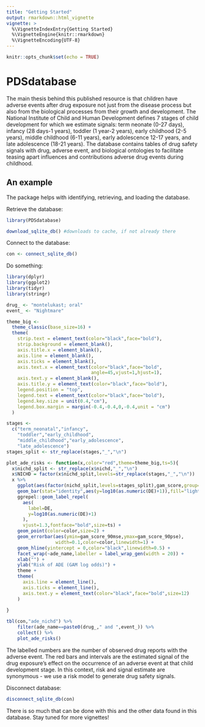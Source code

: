 ```yaml
---
title: "Getting Started"
output: rmarkdown::html_vignette
vignette: >
  %\VignetteIndexEntry{Getting Started}
  %\VignetteEngine{knitr::rmarkdown}
  %\VignetteEncoding{UTF-8}
---
```


```r
knitr::opts_chunk$set(echo = TRUE)
```

# PDSdatabase

The main thesis behind this published resource is that children have adverse events after drug exposure not just from the disease process but also from the biological processes from their growth and development. The National Institute of Child and Human Development defines 7 stages of child development for which we estimate signals: term neonate (0-27 days), infancy (28 days-1 years), toddler (1 year-2 years), early childhood (2-5 years), middle childhood (6-11 years), early adolescence 12-17 years, and late adolescence (18-21 years). The database contains tables of drug safety signals with drug, adverse event, and biological ontologies to facilitate teasing apart influences and contributions adverse drug events during childhood. 

## An example

The package helps with identifying, retrieving, and loading the database. 

Retrieve the database:

```r

library(PDSdatabase)

```


```r

download_sqlite_db() #downloads to cache, if not already there

```

Connect to the database:

```r

con <- connect_sqlite_db()

```

Do something:

```r

library(dplyr)
library(ggplot2)
library(tidyr)
library(stringr)

drug_ <- "montelukast; oral"
event_ <- "Nightmare"

theme_big <- 
  theme_classic(base_size=16) + 
  theme(
    strip.text = element_text(color="black",face="bold"),
    strip.background = element_blank(),
    axis.title.x = element_blank(),
    axis.line = element_blank(),
    axis.ticks = element_blank(),
    axis.text.x = element_text(color="black",face="bold",
                               angle=45,vjust=1,hjust=1),
    axis.text.y = element_blank(),
    axis.title.y = element_text(color="black",face="bold"),
    legend.position = "top",
    legend.text = element_text(color="black",face="bold"),
    legend.key.size = unit(0.4,"cm"),
    legend.box.margin = margin(-0.4,-0.4,0,-0.4,unit = "cm")
  )

stages <-
  c("term_neonatal","infancy",
    "toddler","early_childhood",
    "middle_childhood","early_adolescence",
    "late_adolescence")
stages_split <- str_replace(stages,"_","\n")

plot_ade_risks <- function(x,color="red",theme=theme_big,ts=5){
  x$nichd_split <- str_replace(x$nichd,"_","\n")
  x$NICHD = factor(x$nichd_split,levels=str_replace(stages,"_","\n"))
  x %>% 
    ggplot(aes(factor(nichd_split,levels=stages_split),gam_score,group=ade)) +
    geom_bar(stat="identity",aes(y=log10(as.numeric(DE)+1)),fill="lightgray",color="black") +
    ggrepel::geom_label_repel(
      aes(
        label=DE,
        y=log10(as.numeric(DE)+1)
      ),
      vjust=1.3,fontface="bold",size=ts) +
    geom_point(color=color,size=2) +
    geom_errorbar(aes(ymin=gam_score_90mse,ymax=gam_score_90pse),
                  width=0.1,color=color,linewidth=1) +
    geom_hline(yintercept = 0,color="black",linewidth=0.5) +
    facet_wrap(~ade_name,labeller = label_wrap_gen(width = 20)) +
    xlab("") +
    ylab("Risk of ADE (GAM log odds)") + 
    theme +
    theme(
      axis.line = element_line(),
      axis.ticks = element_line(),
      axis.text.y = element_text(color="black",face="bold",size=12)
    )
  
}

tbl(con,"ade_nichd") %>% 
    filter(ade_name==paste0(drug_," and ",event_)) %>% 
    collect() %>% 
    plot_ade_risks()

```

The labelled numbers are the number of observed drug reports with the adverse event. The red bars and intervals are the estimated signal of the drug exposure's effect on the occurrence of an adverse event at that child development stage. In this context, risk and signal estimate are synonymous - we use a risk model to generate drug safety signals. 

Disconnect database:

```r

disconnect_sqlite_db(con)

```

There is so much that can be done with this and the other data found in this database. Stay tuned for more vignettes!
